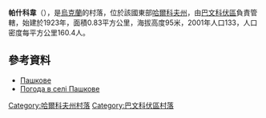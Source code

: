 {{coord|48|55|10|N|37|13|47|E|scale:100000_region:UA|display=title}}

'''帕什科韋'''（{{lang-uk|Пашкове}}），是[[烏克蘭|烏克蘭]]的村落，位於該國東部[[哈爾科夫州|哈爾科夫州]]，由[[巴文科伏區|巴文科伏區]]負責管轄，始建於1923年，面積0.83平方公里，海拔高度95米，2001年人口133，人口密度每平方公里160.4人。

==參考資料==
* [http://gska2.rada.gov.ua/pls/z7502/A005?rdat1=29.04.2010&rf7571=32217 Пашкове]{{dead link|date=2018年2月 |bot=InternetArchiveBot |fix-attempted=yes }}
* [http://weather.in.ua/ua/har'kovskaja/19718 Погода в селі Пашкове] {{Wayback|url=http://weather.in.ua/ua/har'kovskaja/19718 |date=20160323024956 }}

{{DEFAULTSORT:Пашкове}}
[[Category:哈爾科夫州村落|Category:哈爾科夫州村落]]
[[Category:巴文科伏區村落|Category:巴文科伏區村落]]


{{Kharkiv-geo-stub}}